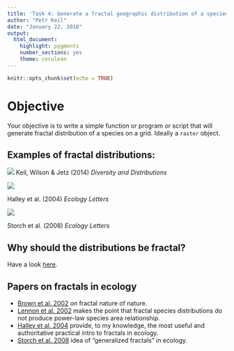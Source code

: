 ```yaml
---
title: 'Task 4: Generate a fractal geographic distribution of a species'
author: "Petr Keil"
date: "January 22, 2018"
output: 
  html_document: 
    highlight: pygments
    number_sections: yes
    theme: cerulean
---
```


```r
knitr::opts_chunk$set(echo = TRUE)
```

# Objective

Your objective is to write a simple function or program or script that will
generate fractal distribution of a species on a grid. Ideally a `raster` object.


## Examples of fractal distributions:

![](../figures/OAR/fractals_1.png)
Keil, Wilson & Jetz (2014) *Diversity and Distributions*

![](../figures/OAR/fractals_2.png)

Halley et al. (2004) *Ecology Letters*

![](../figures/OAR/fractals_3.png)

Storch et al. (2008) *Ecology Letters*

## Why should the distributions be fractal?

Have a look [here](https://andreacasalotti.wordpress.com/2013/03/25/fractals-in-nature/).


## Papers on fractals in ecology 

- [Brown et al. 2002](http://www.fractal.org/Bewustzijns-Besturings-Model/Fractal-Nature.pdf) on fractal nature of nature.
- [Lennon et al. 2002](http://personal.victoria.ac.nz/stephen_hartley/pdfs/Lennon%20et%20al%2002%20OIKOS%20fractal%20SAR.PDF) makes the point that fractal species distributions do not produce power-law species area relationship. 
- [Halley et al. 2004](http://www.uvm.edu/~pdodds/files/papers/others/2004/halley2004a.pdf) provide, to my knowledge, the most useful and authoritative practical intro to fractals in ecology.
- [Storch et al. 2008](http://www.cts.cuni.cz/~storch/publications/Storch_et_al_2008.pdf) idea of "generalized fractals" in ecology.

